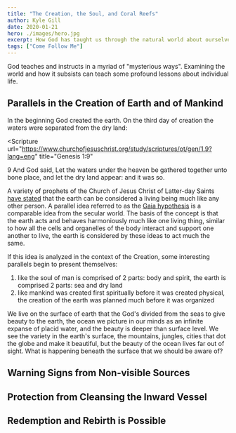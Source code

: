 ```yaml
---
title: "The Creation, the Soul, and Coral Reefs"
author: Kyle Gill
date: 2020-01-21
hero: ./images/hero.jpg
excerpt: How God has taught us through the natural world about ourselves
tags: ["Come Follow Me"]
---
```


God teaches and instructs in a myriad of "mysterious ways". Examining the world and how it subsists can teach some profound lessons about individual life.

## Parallels in the Creation of Earth and of Mankind

In the beginning God created the earth. On the third day of creation the waters were separated from the dry land:

<Scripture
  url="https://www.churchofjesuschrist.org/study/scriptures/ot/gen/1.9?lang=eng"
  title="Genesis 1:9"
>
  9 And God said, Let the waters under the heaven be gathered together unto bone
  place, and let the dry land appear: and it was so.
</Scripture>

A variety of prophets of the Church of Jesus Christ of Latter-day Saints [have stated](http://www.mormonthink.com/QUOTES/earth.htm) that the earth can be considered a living being much like any other person. A parallel idea referred to as the [Gaia hypothesis](https://en.wikipedia.org/wiki/Gaia_hypothesis) is a comparable idea from the secular world. The basis of the concept is that the earth acts and behaves harmoniously much like one living thing, similar to how all the cells and organelles of the body interact and support one another to live, the earth is considered by these ideas to act much the same.

If this idea is analyzed in the context of the Creation, some interesting parallels begin to present themselves:

1. like the soul of man is comprised of 2 parts: body and spirit, the earth is comprised 2 parts: sea and dry land
2. like mankind was created first spiritually before it was created physical, the creation of the earth was planned much before it was organized

We live on the surface of earth that the God's divided from the seas to give beauty to the earth, the ocean we picture in our minds as an infinite expanse of placid water, and the beauty is deeper than surface level.
We see the variety in the earth's surface, the mountains, jungles, cities that dot the globe and make it beautiful, but the beauty of the ocean lives far out of sight.
What is happening beneath the surface that we should be aware of?

## Warning Signs from Non-visible Sources

## Protection from Cleansing the Inward Vessel

## Redemption and Rebirth is Possible

